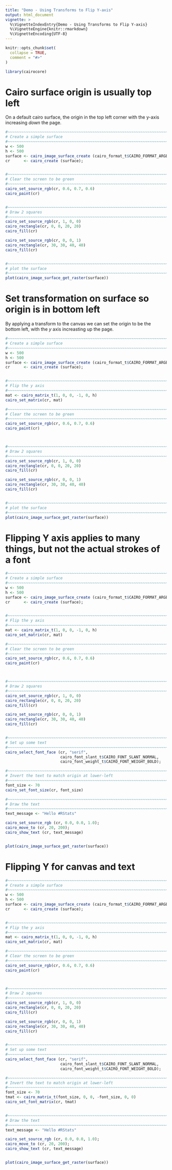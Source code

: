 ```yaml
---
title: "Demo - Using Transforms to Flip Y-axis"
output: html_document
vignette: >
  %\VignetteIndexEntry{Demo - Using Transforms to Flip Y-axis}
  %\VignetteEngine{knitr::rmarkdown}
  %\VignetteEncoding{UTF-8}
---
```


```r
knitr::opts_chunk$set(
  collapse = TRUE,
  comment = "#>"
)
```

```r
library(cairocore)
```


# Cairo surface origin is usually top left

On a default cairo surface, the origin in the top left corner with the y-axis
increasing *down* the page.


```r
#~~~~~~~~~~~~~~~~~~~~~~~~~~~~~~~~~~~~~~~~~~~~~~~~~~~~~~~~~~~~~~~~~~~~~~~~~~~~~
# Create a simple surface
#~~~~~~~~~~~~~~~~~~~~~~~~~~~~~~~~~~~~~~~~~~~~~~~~~~~~~~~~~~~~~~~~~~~~~~~~~~~~~
w <- 500
h <- 500
surface <- cairo_image_surface_create (cairo_format_t$CAIRO_FORMAT_ARGB32, w, h);
cr      <- cairo_create (surface);


#~~~~~~~~~~~~~~~~~~~~~~~~~~~~~~~~~~~~~~~~~~~~~~~~~~~~~~~~~~~~~~~~~~~~~~~~~~~~~
# Clear the screen to be green
#~~~~~~~~~~~~~~~~~~~~~~~~~~~~~~~~~~~~~~~~~~~~~~~~~~~~~~~~~~~~~~~~~~~~~~~~~~~~~
cairo_set_source_rgb(cr, 0.6, 0.7, 0.6)
cairo_paint(cr)


#~~~~~~~~~~~~~~~~~~~~~~~~~~~~~~~~~~~~~~~~~~~~~~~~~~~~~~~~~~~~~~~~~~~~~~~~~~~~~
# Draw 2 squares
#~~~~~~~~~~~~~~~~~~~~~~~~~~~~~~~~~~~~~~~~~~~~~~~~~~~~~~~~~~~~~~~~~~~~~~~~~~~~~
cairo_set_source_rgb(cr, 1, 0, 0)
cairo_rectangle(cr, 0, 0, 20, 20)
cairo_fill(cr)

cairo_set_source_rgb(cr, 0, 0, 1)
cairo_rectangle(cr, 30, 30, 40, 40)
cairo_fill(cr)


#~~~~~~~~~~~~~~~~~~~~~~~~~~~~~~~~~~~~~~~~~~~~~~~~~~~~~~~~~~~~~~~~~~~~~~~~~~~~~
# plot the surface
#~~~~~~~~~~~~~~~~~~~~~~~~~~~~~~~~~~~~~~~~~~~~~~~~~~~~~~~~~~~~~~~~~~~~~~~~~~~~~
plot(cairo_image_surface_get_raster(surface))
```



# Set transformation on surface so origin is in bottom left

By applying a transform to the canvas we can set the origin to be the bottom left, 
with the *y* axis increasting up the page.


```r
#~~~~~~~~~~~~~~~~~~~~~~~~~~~~~~~~~~~~~~~~~~~~~~~~~~~~~~~~~~~~~~~~~~~~~~~~~~~~~
# Create a simple surface
#~~~~~~~~~~~~~~~~~~~~~~~~~~~~~~~~~~~~~~~~~~~~~~~~~~~~~~~~~~~~~~~~~~~~~~~~~~~~~
w <- 500
h <- 500
surface <- cairo_image_surface_create (cairo_format_t$CAIRO_FORMAT_ARGB32, w, h);
cr      <- cairo_create (surface);


#~~~~~~~~~~~~~~~~~~~~~~~~~~~~~~~~~~~~~~~~~~~~~~~~~~~~~~~~~~~~~~~~~~~~~~~~~~~~~
# Flip the y axis
#~~~~~~~~~~~~~~~~~~~~~~~~~~~~~~~~~~~~~~~~~~~~~~~~~~~~~~~~~~~~~~~~~~~~~~~~~~~~~
mat <- cairo_matrix_t(1, 0, 0, -1, 0, h)
cairo_set_matrix(cr, mat)

#~~~~~~~~~~~~~~~~~~~~~~~~~~~~~~~~~~~~~~~~~~~~~~~~~~~~~~~~~~~~~~~~~~~~~~~~~~~~~
# Clear the screen to be green
#~~~~~~~~~~~~~~~~~~~~~~~~~~~~~~~~~~~~~~~~~~~~~~~~~~~~~~~~~~~~~~~~~~~~~~~~~~~~~
cairo_set_source_rgb(cr, 0.6, 0.7, 0.6)
cairo_paint(cr)



#~~~~~~~~~~~~~~~~~~~~~~~~~~~~~~~~~~~~~~~~~~~~~~~~~~~~~~~~~~~~~~~~~~~~~~~~~~~~~
# Draw 2 squares
#~~~~~~~~~~~~~~~~~~~~~~~~~~~~~~~~~~~~~~~~~~~~~~~~~~~~~~~~~~~~~~~~~~~~~~~~~~~~~
cairo_set_source_rgb(cr, 1, 0, 0)
cairo_rectangle(cr, 0, 0, 20, 20)
cairo_fill(cr)

cairo_set_source_rgb(cr, 0, 0, 1)
cairo_rectangle(cr, 30, 30, 40, 40)
cairo_fill(cr)


#~~~~~~~~~~~~~~~~~~~~~~~~~~~~~~~~~~~~~~~~~~~~~~~~~~~~~~~~~~~~~~~~~~~~~~~~~~~~~
# plot the surface
#~~~~~~~~~~~~~~~~~~~~~~~~~~~~~~~~~~~~~~~~~~~~~~~~~~~~~~~~~~~~~~~~~~~~~~~~~~~~~
plot(cairo_image_surface_get_raster(surface))
```


# Flipping Y axis applies to many things, but not the actual strokes of a font

```r
#~~~~~~~~~~~~~~~~~~~~~~~~~~~~~~~~~~~~~~~~~~~~~~~~~~~~~~~~~~~~~~~~~~~~~~~~~~~~~
# Create a simple surface
#~~~~~~~~~~~~~~~~~~~~~~~~~~~~~~~~~~~~~~~~~~~~~~~~~~~~~~~~~~~~~~~~~~~~~~~~~~~~~
w <- 500
h <- 500
surface <- cairo_image_surface_create (cairo_format_t$CAIRO_FORMAT_ARGB32, w, h);
cr      <- cairo_create (surface);


#~~~~~~~~~~~~~~~~~~~~~~~~~~~~~~~~~~~~~~~~~~~~~~~~~~~~~~~~~~~~~~~~~~~~~~~~~~~~~
# Flip the y axis
#~~~~~~~~~~~~~~~~~~~~~~~~~~~~~~~~~~~~~~~~~~~~~~~~~~~~~~~~~~~~~~~~~~~~~~~~~~~~~
mat <- cairo_matrix_t(1, 0, 0, -1, 0, h)
cairo_set_matrix(cr, mat)

#~~~~~~~~~~~~~~~~~~~~~~~~~~~~~~~~~~~~~~~~~~~~~~~~~~~~~~~~~~~~~~~~~~~~~~~~~~~~~
# Clear the screen to be green
#~~~~~~~~~~~~~~~~~~~~~~~~~~~~~~~~~~~~~~~~~~~~~~~~~~~~~~~~~~~~~~~~~~~~~~~~~~~~~
cairo_set_source_rgb(cr, 0.6, 0.7, 0.6)
cairo_paint(cr)



#~~~~~~~~~~~~~~~~~~~~~~~~~~~~~~~~~~~~~~~~~~~~~~~~~~~~~~~~~~~~~~~~~~~~~~~~~~~~~
# Draw 2 squares
#~~~~~~~~~~~~~~~~~~~~~~~~~~~~~~~~~~~~~~~~~~~~~~~~~~~~~~~~~~~~~~~~~~~~~~~~~~~~~
cairo_set_source_rgb(cr, 1, 0, 0)
cairo_rectangle(cr, 0, 0, 20, 20)
cairo_fill(cr)

cairo_set_source_rgb(cr, 0, 0, 1)
cairo_rectangle(cr, 30, 30, 40, 40)
cairo_fill(cr)


#~~~~~~~~~~~~~~~~~~~~~~~~~~~~~~~~~~~~~~~~~~~~~~~~~~~~~~~~~~~~~~~~~~~~~~~~~~~~~
# Set up some text
#~~~~~~~~~~~~~~~~~~~~~~~~~~~~~~~~~~~~~~~~~~~~~~~~~~~~~~~~~~~~~~~~~~~~~~~~~~~~~
cairo_select_font_face (cr, "serif",
                        cairo_font_slant_t$CAIRO_FONT_SLANT_NORMAL,
                        cairo_font_weight_t$CAIRO_FONT_WEIGHT_BOLD);

#~~~~~~~~~~~~~~~~~~~~~~~~~~~~~~~~~~~~~~~~~~~~~~~~~~~~~~~~~~~~~~~~~~~~~~~~~~~~~
# Invert the text to match origin at lower-left
#~~~~~~~~~~~~~~~~~~~~~~~~~~~~~~~~~~~~~~~~~~~~~~~~~~~~~~~~~~~~~~~~~~~~~~~~~~~~~
font_size <- 70
cairo_set_font_size(cr, font_size)

#~~~~~~~~~~~~~~~~~~~~~~~~~~~~~~~~~~~~~~~~~~~~~~~~~~~~~~~~~~~~~~~~~~~~~~~~~~~~~
# Draw the text
#~~~~~~~~~~~~~~~~~~~~~~~~~~~~~~~~~~~~~~~~~~~~~~~~~~~~~~~~~~~~~~~~~~~~~~~~~~~~~
text_message <- "Hello #RStats"

cairo_set_source_rgb (cr, 0.0, 0.0, 1.0);
cairo_move_to (cr, 20, 200);
cairo_show_text (cr, text_message)


plot(cairo_image_surface_get_raster(surface))

```



# Flipping Y for canvas and text

```r
#~~~~~~~~~~~~~~~~~~~~~~~~~~~~~~~~~~~~~~~~~~~~~~~~~~~~~~~~~~~~~~~~~~~~~~~~~~~~~
# Create a simple surface
#~~~~~~~~~~~~~~~~~~~~~~~~~~~~~~~~~~~~~~~~~~~~~~~~~~~~~~~~~~~~~~~~~~~~~~~~~~~~~
w <- 500
h <- 500
surface <- cairo_image_surface_create (cairo_format_t$CAIRO_FORMAT_ARGB32, w, h);
cr      <- cairo_create (surface);


#~~~~~~~~~~~~~~~~~~~~~~~~~~~~~~~~~~~~~~~~~~~~~~~~~~~~~~~~~~~~~~~~~~~~~~~~~~~~~
# Flip the y axis
#~~~~~~~~~~~~~~~~~~~~~~~~~~~~~~~~~~~~~~~~~~~~~~~~~~~~~~~~~~~~~~~~~~~~~~~~~~~~~
mat <- cairo_matrix_t(1, 0, 0, -1, 0, h)
cairo_set_matrix(cr, mat)

#~~~~~~~~~~~~~~~~~~~~~~~~~~~~~~~~~~~~~~~~~~~~~~~~~~~~~~~~~~~~~~~~~~~~~~~~~~~~~
# Clear the screen to be green
#~~~~~~~~~~~~~~~~~~~~~~~~~~~~~~~~~~~~~~~~~~~~~~~~~~~~~~~~~~~~~~~~~~~~~~~~~~~~~
cairo_set_source_rgb(cr, 0.6, 0.7, 0.6)
cairo_paint(cr)



#~~~~~~~~~~~~~~~~~~~~~~~~~~~~~~~~~~~~~~~~~~~~~~~~~~~~~~~~~~~~~~~~~~~~~~~~~~~~~
# Draw 2 squares
#~~~~~~~~~~~~~~~~~~~~~~~~~~~~~~~~~~~~~~~~~~~~~~~~~~~~~~~~~~~~~~~~~~~~~~~~~~~~~
cairo_set_source_rgb(cr, 1, 0, 0)
cairo_rectangle(cr, 0, 0, 20, 20)
cairo_fill(cr)

cairo_set_source_rgb(cr, 0, 0, 1)
cairo_rectangle(cr, 30, 30, 40, 40)
cairo_fill(cr)


#~~~~~~~~~~~~~~~~~~~~~~~~~~~~~~~~~~~~~~~~~~~~~~~~~~~~~~~~~~~~~~~~~~~~~~~~~~~~~
# Set up some text
#~~~~~~~~~~~~~~~~~~~~~~~~~~~~~~~~~~~~~~~~~~~~~~~~~~~~~~~~~~~~~~~~~~~~~~~~~~~~~
cairo_select_font_face (cr, "serif",
                        cairo_font_slant_t$CAIRO_FONT_SLANT_NORMAL,
                        cairo_font_weight_t$CAIRO_FONT_WEIGHT_BOLD);

#~~~~~~~~~~~~~~~~~~~~~~~~~~~~~~~~~~~~~~~~~~~~~~~~~~~~~~~~~~~~~~~~~~~~~~~~~~~~~
# Invert the text to match origin at lower-left
#~~~~~~~~~~~~~~~~~~~~~~~~~~~~~~~~~~~~~~~~~~~~~~~~~~~~~~~~~~~~~~~~~~~~~~~~~~~~~
font_size <- 70
tmat <- cairo_matrix_t(font_size, 0, 0, -font_size, 0, 0)
cairo_set_font_matrix(cr, tmat)


#~~~~~~~~~~~~~~~~~~~~~~~~~~~~~~~~~~~~~~~~~~~~~~~~~~~~~~~~~~~~~~~~~~~~~~~~~~~~~
# Draw the text
#~~~~~~~~~~~~~~~~~~~~~~~~~~~~~~~~~~~~~~~~~~~~~~~~~~~~~~~~~~~~~~~~~~~~~~~~~~~~~
text_message <- "Hello #RStats"

cairo_set_source_rgb (cr, 0.0, 0.0, 1.0);
cairo_move_to (cr, 20, 200);
cairo_show_text (cr, text_message)


plot(cairo_image_surface_get_raster(surface))

```

